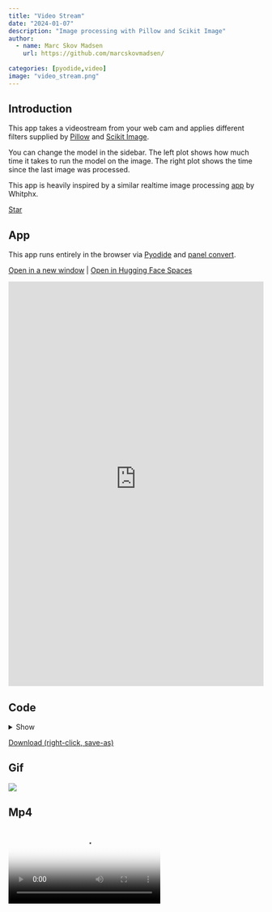```yaml
---
title: "Video Stream"
date: "2024-01-07"
description: "Image processing with Pillow and Scikit Image"
author:
  - name: Marc Skov Madsen
    url: https://github.com/marcskovmadsen/  
    
categories: [pyodide,video]
image: "video_stream.png"
---
```


## Introduction

This app takes a videostream from your web cam and applies different filters supplied by [Pillow](https://python-pillow.org/) and [Scikit Image](https://scikit-image.org/).

You can change the model in the sidebar. The left plot shows how much time it takes to run the model on the image. The right plot shows the time since the last image was processed.

This app is heavily inspired by a similar realtime image processing [app](https://edit.share.stlite.net/?sampleAppId=realtime_image_processing) by Whitphx.

<script async defer src="https://buttons.github.io/buttons.js"></script>
<a class="github-button" href="https://github.com/scikit-image/scikit-image" data-color-scheme="no-preference: light; light: light; dark: dark;" data-icon="octicon-star" data-size="large" data-show-count="true" aria-label="Star scikit-image/scikit-image on GitHub">Star</a>

## App

This app runs entirely in the browser via [Pyodide](https://pyodide.org) and [panel convert](https://panel.holoviz.org/how_to/wasm/convert.html).

<a href="https://awesome-panel-video-stream.static.hf.space" target="_blank">Open in a new window</a> | <a href="https://huggingface.co/spaces/awesome-panel/video_stream" target="_blank">Open in Hugging Face Spaces</a>

<iframe
	src="https://awesome-panel-video-stream.static.hf.space"
	frameborder="0"
	style="width:100%;height:800px"
  allow="camera"
></iframe>

## Code

<details>
<summary>Show</summary>
```.python
```
</details>

<a href="https://raw.githubusercontent.com/awesome-panel/awesome-panel/main/examples/video_stream.py" download>Download (right-click, save-as)</a>

## Gif

<img src="https://cdn.awesome-panel.org/resources/video_stream/video_stream.gif"></img>

## Mp4

<video poster="https://cdn.awesome-panel.org/resources/video_stream/video_stream.png" controls>
  <source src="https://cdn.awesome-panel.org/resources/video_stream/video_stream.mp4" type="video/mp4">
  Your browser does not support HTML video.
</video>

## Png

<img src="https://cdn.awesome-panel.org/resources/video_stream/video_stream.png"></img>

## Social

Please share on social media. Thanks.

<a href="https://x.com/awesome_panel/status/1744076017847664958?s=20" target="_blank"><i class="bi bi-twitter"></i></a> <a href="https://www.linkedin.com/posts/awesome-panel-org_python-analytics-datascience-activity-7149842654095212544-Szep" target="_blank"><i class="bi bi-linkedin"></i></a>
